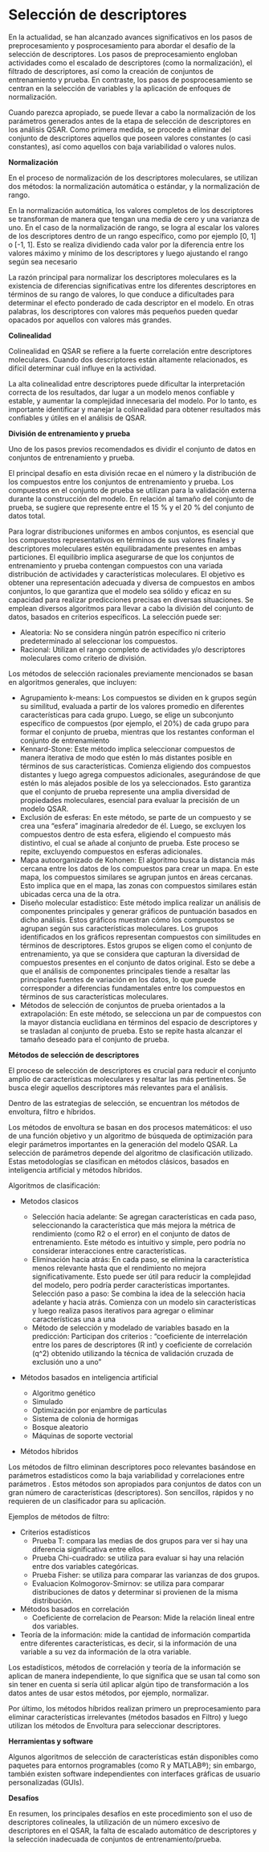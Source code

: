 # Selección de descriptores

En la actualidad, se han alcanzado avances significativos en los pasos de preprocesamiento y posprocesamiento para abordar el desafío de la selección de descriptores. Los pasos de preprocesamiento engloban actividades como el escalado de descriptores (como la normalización), el filtrado de descriptores, así como la creación de conjuntos de entrenamiento y prueba. En contraste, los pasos de posprocesamiento se centran en la selección de variables y la aplicación de enfoques de normalización.

Cuando parezca apropiado, se puede llevar a cabo la normalización de los parámetros generados antes de la etapa de selección de descriptores en los análisis QSAR. Como primera medida, se procede a eliminar del conjunto de descriptores aquellos que poseen valores constantes (o casi constantes), así como aquellos con baja variabilidad o valores nulos.

**Normalización**

En el proceso de normalización de los descriptores moleculares, se utilizan dos métodos: la normalización automática o estándar, y la normalización de rango.

En la normalización automática, los valores completos de los descriptores se transforman de manera que tengan una media de cero y una varianza de uno.
En el caso de la normalización de rango, se logra al escalar los valores de los descriptores dentro de un rango específico, como por ejemplo [0, 1] o [-1, 1]. Esto se realiza dividiendo cada valor por la diferencia entre los valores máximo y mínimo de los descriptores y luego ajustando el rango según sea necesario

La razón principal para normalizar los descriptores moleculares es la existencia de diferencias significativas entre los diferentes descriptores en términos de su rango de valores, lo que conduce a dificultades para determinar el efecto ponderado de cada descriptor en el modelo. En otras palabras, los descriptores con valores más pequeños pueden quedar opacados por aquellos con valores más grandes.

**Colinealidad**

Colinealidad en QSAR se refiere a la fuerte correlación entre descriptores moleculares. Cuando dos descriptores están altamente relacionados, es difícil determinar cuál influye en la actividad.

La alta colinealidad entre descriptores puede dificultar la interpretación correcta de los resultados, dar lugar a un modelo menos confiable y estable, y aumentar la complejidad innecesaria del modelo. Por lo tanto, es importante identificar y manejar la colinealidad para obtener resultados más confiables y útiles en el análisis de QSAR.

**División de entrenamiento y prueba**

Uno de los pasos previos recomendados es dividir el conjunto de datos en conjuntos de entrenamiento y prueba.

El principal desafío en esta división recae en el número y la distribución de los compuestos entre los conjuntos de entrenamiento y prueba. Los compuestos en el conjunto de prueba se utilizan para la validación externa durante la construcción del modelo. En relación al tamaño del conjunto de prueba, se sugiere que represente entre el 15 % y el 20 % del conjunto de datos total.

Para lograr distribuciones uniformes en ambos conjuntos, es esencial que los compuestos representativos en términos de sus valores finales y descriptores moleculares estén equilibradamente presentes en ambas particiones. El equilibrio implica asegurarse de que los conjuntos de entrenamiento y prueba contengan compuestos con una variada distribución de actividades y características moleculares. El objetivo es obtener una representación adecuada y diversa de compuestos en ambos conjuntos, lo que garantiza que el modelo sea sólido y eficaz en su capacidad para realizar predicciones precisas en diversas situaciones. Se emplean diversos algoritmos para llevar a cabo la división del conjunto de datos, basados en criterios específicos.
La selección puede ser:

- Aleatoria: No se considera ningún patrón específico ni criterio predeterminado al seleccionar los compuestos.
- Racional: Utilizan el rango completo de actividades y/o descriptores moleculares como criterio de división.

Los métodos de selección racionales previamente mencionados se basan en algoritmos generales, que incluyen:

- Agrupamiento k-means: Los compuestos se dividen en k grupos según su similitud, evaluada a partir de los valores promedio en diferentes características para cada grupo. Luego, se elige un subconjunto específico de compuestos (por ejemplo, el 20%) de cada grupo para formar el conjunto de prueba, mientras que los restantes conforman el conjunto de entrenamiento 
- Kennard-Stone: Este método implica seleccionar compuestos de manera iterativa de modo que estén lo más distantes posible en términos de sus características. Comienza eligiendo dos compuestos distantes y luego agrega compuestos adicionales, asegurándose de que estén lo más alejados posible de los ya seleccionados. Esto garantiza que el conjunto de prueba represente una amplia diversidad de propiedades moleculares, esencial para evaluar la precisión de un modelo QSAR.
- Exclusión de esferas: En este método, se parte de un compuesto y se crea una "esfera" imaginaria alrededor de él. Luego, se excluyen los compuestos dentro de esta esfera, eligiendo el compuesto más distintivo, el cual se añade al conjunto de prueba. Este proceso se repite, excluyendo compuestos en esferas adicionales.
- Mapa autoorganizado de Kohonen: El algoritmo busca la distancia más cercana entre los datos de los compuestos para crear un mapa. En este mapa, los compuestos similares se agrupan juntos en áreas cercanas. Esto implica que en el mapa, las zonas con compuestos similares están ubicadas cerca una de la otra.
- Diseño molecular estadístico: Este método implica realizar un análisis de componentes principales y generar gráficos de puntuación basados en dicho análisis. Estos gráficos muestran cómo los compuestos se agrupan según sus características moleculares. Los grupos identificados en los gráficos representan compuestos con similitudes en términos de descriptores. Estos grupos se eligen como el conjunto de entrenamiento, ya que se considera que capturan la diversidad de compuestos presentes en el conjunto de datos original. Esto se debe a que el análisis de componentes principales tiende a resaltar las principales fuentes de variación en los datos, lo que puede corresponder a diferencias fundamentales entre los compuestos en términos de sus características moleculares.
- Métodos de selección de conjuntos de prueba orientados a la extrapolación: En este método, se selecciona un par de compuestos con la mayor distancia euclidiana en términos del espacio de descriptores y se trasladan al conjunto de prueba. Esto se repite hasta alcanzar el tamaño deseado para el conjunto de prueba.


**Métodos de selección de descriptores**

El proceso de selección de descriptores es crucial para reducir el conjunto amplio de características moleculares y resaltar las más pertinentes. Se busca elegir aquellos descriptores más relevantes para el análisis.

Dentro de las estrategias de selección, se encuentran los métodos de envoltura, filtro e híbridos.

Los métodos de envoltura se basan en dos procesos matemáticos: el uso de una función objetivo y un algoritmo de búsqueda de optimización para elegir parámetros importantes en la generación del modelo QSAR. La selección de parámetros depende del algoritmo de clasificación utilizado. Estas metodologías se clasifican en métodos clásicos, basados en inteligencia artificial y métodos híbridos.

Algoritmos de clasificación:

- Metodos clasicos

  - Selección hacia adelante: Se agregan características en cada paso, seleccionando la característica que más mejora la métrica de rendimiento (como R2 o el error) en el conjunto de datos de entrenamiento. Este método es intuitivo y simple, pero podría no considerar interacciones entre características.
  - Eliminación hacia atrás: En cada paso, se elimina la característica menos relevante hasta que el rendimiento no mejora significativamente. Esto puede ser útil para reducir la complejidad del modelo, pero podría perder características importantes.
Selección paso a paso: Se combina la idea de la selección hacia adelante y hacia atrás. Comienza con un modelo sin características y luego realiza pasos iterativos para agregar o eliminar características una a una
  - Método de selección y modelado de variables basado en la predicción: Participan dos criterios : "coeficiente de interrelación entre los pares de descriptores (R int) y coeficiente de correlación (q^2) obtenido utilizando la técnica de validación cruzada de exclusión uno a uno"
- Métodos basados en inteligencia artificial
  - Algoritmo genético
  - Simulado
  - Optimización por enjambre de partículas
  - Sistema de colonia de hormigas
  - Bosque aleatorio
  - Máquinas de soporte vectorial
- Métodos híbridos

Los métodos de filtro eliminan descriptores poco relevantes basándose en parámetros estadísticos como la baja variabilidad y correlaciones entre parámetros . Estos métodos son apropiados para conjuntos de datos con un gran número de características (descriptores). Son sencillos, rápidos y no requieren de un clasificador para su aplicación.

Ejemplos de métodos de filtro:

- Criterios estadísticos
  - Prueba T: compara las medias de dos grupos para ver si hay una diferencia significativa entre ellos.
  - Prueba Chi-cuadrado: se utiliza para evaluar si hay una relación entre dos variables categóricas.
  - Prueba Fisher: se utiliza para comparar las varianzas de dos grupos.
  - Evaluacion Kolmogorov-Smirnov: se utiliza para comparar distribuciones de datos y determinar si provienen de la misma distribución.
- Métodos basados en correlación
  - Coeficiente de correlacion de Pearson:  Mide la relación lineal entre dos variables.	
- Teoría de la información: mide la cantidad de información compartida entre diferentes características, es decir, si la información de una variable a su vez da información de la otra variable.

Los estadísticos, métodos de correlación y teoría de la información se aplican de manera independiente, lo que significa que se usan tal como son sin tener en cuenta si sería útil aplicar algún tipo de transformación a los datos antes de usar estos métodos, por ejemplo, normalizar.

Por último, los métodos híbridos realizan primero un preprocesamiento para eliminar características irrelevantes (métodos basados en Filtro) y luego utilizan los métodos de Envoltura para seleccionar descriptores. 

**Herramientas y software**

Algunos algoritmos de selección de características están disponibles como paquetes para entornos programables (como R y MATLAB®); sin embargo, también existen software independientes con interfaces gráficas de usuario personalizadas (GUIs).

**Desafíos**

En resumen, los principales desafíos en este procedimiento son el uso de descriptores colineales, la utilización de un número excesivo de descriptores en el QSAR, la falta de escalado automático de descriptores y la selección inadecuada de conjuntos de entrenamiento/prueba.